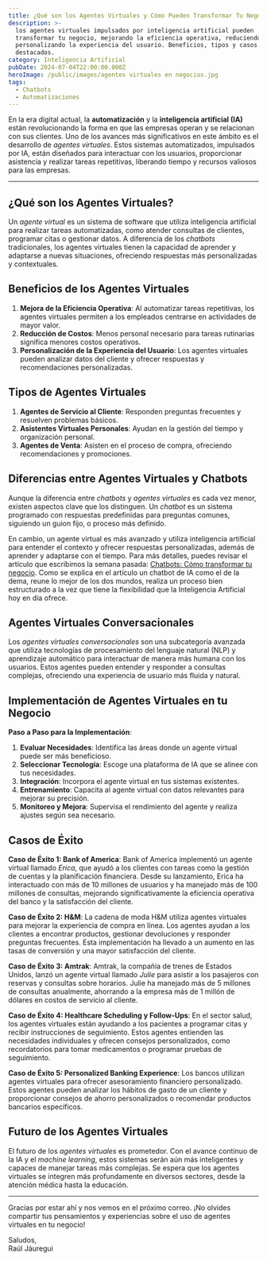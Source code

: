 ```yaml
---
title: ¿Qué son los Agentes Virtuales y Cómo Pueden Transformar Tu Negocio?
description: >-
  los agentes virtuales impulsados por inteligencia artificial pueden
  transformar tu negocio, mejorando la eficiencia operativa, reduciendo costos y
  personalizando la experiencia del usuario. Beneficios, tipos y casos de éxito
  destacados.
category: Inteligencia Artificial
pubDate: 2024-07-04T22:00:00.000Z
heroImage: /public/images/agentes virtuales en negocios.jpg
tags:
  - Chatbots
  - Automatizaciones
---
```


En la era digital actual, la **automatización** y la **inteligencia artificial (IA)** están revolucionando la forma en que las empresas operan y se relacionan con sus clientes. Uno de los avances más significativos en este ámbito es el desarrollo de *agentes virtuales*. Estos sistemas automatizados, impulsados por IA, están diseñados para interactuar con los usuarios, proporcionar asistencia y realizar tareas repetitivas, liberando tiempo y recursos valiosos para las empresas.

***

## ¿Qué son los Agentes Virtuales?

Un *agente virtual* es un sistema de software que utiliza inteligencia artificial para realizar tareas automatizadas, como atender consultas de clientes, programar citas o gestionar datos. A diferencia de los *chatbots* tradicionales, los agentes virtuales tienen la capacidad de aprender y adaptarse a nuevas situaciones, ofreciendo respuestas más personalizadas y contextuales.

## Beneficios de los Agentes Virtuales

1. **Mejora de la Eficiencia Operativa**: Al automatizar tareas repetitivas, los agentes virtuales permiten a los empleados centrarse en actividades de mayor valor.
2. **Reducción de Costos**: Menos personal necesario para tareas rutinarias significa menores costos operativos.
3. **Personalización de la Experiencia del Usuario**: Los agentes virtuales pueden analizar datos del cliente y ofrecer respuestas y recomendaciones personalizadas.

## Tipos de Agentes Virtuales

1. **Agentes de Servicio al Cliente**: Responden preguntas frecuentes y resuelven problemas básicos.
2. **Asistentes Virtuales Personales**: Ayudan en la gestión del tiempo y organización personal.
3. **Agentes de Venta**: Asisten en el proceso de compra, ofreciendo recomendaciones y promociones.

## Diferencias entre Agentes Virtuales y Chatbots

Aunque la diferencia entre *chatbots* y *agentes virtuales* es cada vez menor, existen aspectos clave que los distinguen. Un *chatbot* es un sistema programado con respuestas predefinidas para preguntas comunes, siguiendo un guion fijo,  o proceso más definido.

En cambio, un agente virtual es más avanzado y utiliza inteligencia artificial para entender el contexto y ofrecer respuestas personalizadas, además de aprender y adaptarse con el tiempo. Para más detalles, puedes revisar el artículo que escribimos la semana pasada: [Chatbots: Cómo transformar tu negocio](https://mindfulml.vialabsdigital.com/post/chatbots-transforma-tu-negocio). Como se explica en el artículo un chatbot de IA como el de la dema, reune lo mejor de los dos mundos, realiza un proceso bien estructurado a la vez que tiene la flexibilidad que la Inteligencia Artificial hoy en día ofrece.

## Agentes Virtuales Conversacionales

Los *agentes virtuales conversacionales* son una subcategoría avanzada que utiliza tecnologías de procesamiento del lenguaje natural (NLP) y aprendizaje automático para interactuar de manera más humana con los usuarios. Estos agentes pueden entender y responder a consultas complejas, ofreciendo una experiencia de usuario más fluida y natural.

## Implementación de Agentes Virtuales en tu Negocio

**Paso a Paso para la Implementación**:

1. **Evaluar Necesidades**: Identifica las áreas donde un agente virtual puede ser más beneficioso.
2. **Seleccionar Tecnología**: Escoge una plataforma de IA que se alinee con tus necesidades.
3. **Integración**: Incorpora el agente virtual en tus sistemas existentes.
4. **Entrenamiento**: Capacita al agente virtual con datos relevantes para mejorar su precisión.
5. **Monitoreo y Mejora**: Supervisa el rendimiento del agente y realiza ajustes según sea necesario.

## Casos de Éxito

**Caso de Éxito 1: Bank of America**:
Bank of America implementó un agente virtual llamado *Erica*, que ayudó a los clientes con tareas como la gestión de cuentas y la planificación financiera. Desde su lanzamiento, Erica ha interactuado con más de 10 millones de usuarios y ha manejado más de 100 millones de consultas, mejorando significativamente la eficiencia operativa del banco y la satisfacción del cliente.

**Caso de Éxito 2: H\&M**:
La cadena de moda H\&M utiliza agentes virtuales para mejorar la experiencia de compra en línea. Los agentes ayudan a los clientes a encontrar productos, gestionar devoluciones y responder preguntas frecuentes. Esta implementación ha llevado a un aumento en las tasas de conversión y una mayor satisfacción del cliente.

**Caso de Éxito 3: Amtrak**:
Amtrak, la compañía de trenes de Estados Unidos, lanzó un agente virtual llamado *Julie* para asistir a los pasajeros con reservas y consultas sobre horarios. Julie ha manejado más de 5 millones de consultas anualmente, ahorrando a la empresa más de 1 millón de dólares en costos de servicio al cliente.

**Caso de Éxito 4: Healthcare Scheduling y Follow-Ups**:
En el sector salud, los agentes virtuales están ayudando a los pacientes a programar citas y recibir instrucciones de seguimiento. Estos agentes entienden las necesidades individuales y ofrecen consejos personalizados, como recordatorios para tomar medicamentos o programar pruebas de seguimiento.

**Caso de Éxito 5: Personalized Banking Experience**:
Los bancos utilizan agentes virtuales para ofrecer asesoramiento financiero personalizado. Estos agentes pueden analizar los hábitos de gasto de un cliente y proporcionar consejos de ahorro personalizados o recomendar productos bancarios específicos.

## Futuro de los Agentes Virtuales

El futuro de los *agentes virtuales* es prometedor. Con el avance continuo de la IA y el *machine learning*, estos sistemas serán aún más inteligentes y capaces de manejar tareas más complejas. Se espera que los agentes virtuales se integren más profundamente en diversos sectores, desde la atención médica hasta la educación.

***

Gracias por estar ahí y nos vemos en el próximo correo. ¡No olvides compartir tus pensamientos y experiencias sobre el uso de agentes virtuales en tu negocio!

Saludos,\
Raúl Jáuregui

